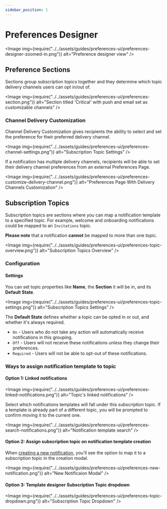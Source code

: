 ```yaml
---
sidebar_position: 1
---
```



# Preferences Designer

<Image
  img={require("../../assets/guides/preferences-ui/preferences-designer-zoomed-in.png")}
  alt="Preference designer view"
/>

## Preference Sections

Sections group subscription topics together and they determine which topic delivery channels users can opt in/out of.

<Image
  img={require("../../assets/guides/preferences-ui/preferences-section.png")}
  alt="Section titled 'Critical' with push and email set as customizable channels"
/>

### Channel Delivery Customization

Channel Delivery Customization gives recipients the ability to select and set the preference for their preferred delivery channel.

<Image
  img={require("../../assets/guides/preferences-ui/preferences-channel-settings.png")}
  alt="Subscription Topic Settings"
/>

If a notification has multiple delivery channels, recipients will be able to set their delivery channel preferences from an external Preferences Page.

<Image
  img={require("../../assets/guides/preferences-ui/preferences-customize-delivery-channel.png")}
  alt="Preferences Page With Delivery Channels Customization"
/>

## Subscription Topics

Subscription topics are sections where you can map a notification template to a specified topic. For example, welcome and onboarding notifications could be mapped to an `Invitations` topic.

**Please note** that a notification **cannot** be mapped to more than one topic.

<Image
  img={require("../../assets/guides/preferences-ui/preferences-topic-overview.png")}
  alt="Subscription Topics Overview"
/>

### Configuration

#### Settings

You can set topic properties like **Name**, the **Section** it will be in, and its **Default State**.

<Image
  img={require("../../assets/guides/preferences-ui/preferences-topic-settings.png")}
  alt="Subscription Topics Settings"
/>

The **Default State** defines whether a topic can be opted in or out, and whether it's always required.

- `On` - Users who do not take any action will automatically receive notifications in this grouping.
- `Off` - Users will not receive these notifications unless they change their preferences.
- `Required` - Users will not be able to opt-out of these notifications.

### Ways to assign notification template to topic

#### Option 1: Linked notifications

<Image
  img={require("../../assets/guides/preferences-ui/preferences-linked-notifications.png")}
  alt="Topic's linked notifications"
/>

Select which notifications templates will fall under this subscription topic. If a template is already part of a different topic,
you will be prompted to confirm moving it to the current one.

<Image
  img={require("../../assets/guides/preferences-ui/preferences-search-notifications.png")}
  alt="Notification template search"
/>

#### Option 2: Assign subscription topic on notification template creation

When [creating a new notification](../../courier-designer/notification-designer/design-a-notification.mdx), you'll see the option to map it to a subscription topic in the creation modal.

<Image
  img={require("../../assets/guides/preferences-ui/preferences-new-notification.png")}
  alt="New Notificaion Modal"
/>

#### Option 3: Template designer Subscription Topic dropdown

<Image
  img={require("../../assets/guides/preferences-ui/preferences-topic-dropdown.png")}
  alt="Subscription Topic Dropdown"
/>
